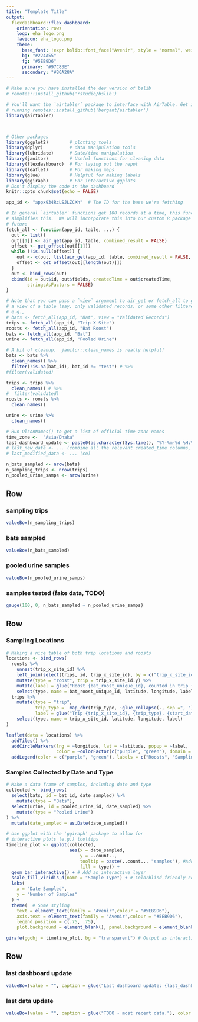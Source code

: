 ```yaml
---
title: "Template Title"
output: 
  flexdashboard::flex_dashboard:
    orientation: rows
    logo: eha_logo.png
    favicon: eha_logo.png
    theme:
      base_font: !expr bslib::font_face("Avenir", style = "normal", weight = "500",  src = "url(https://webfonts.brand.ucsb.edu/Avenir/AvenirLTW04-85Heavy.woff2) format(\"woff2\")")
      bg: "#224A55"
      fg: "#5EB9D6"
      primary: "#97C83E"
      secondary: "#B0A28A"
---
```


<!--
In between these markers we can place comments.

We are using the `flexdashboard` package here to lay out the report. More info
on this can be found at https://rmarkdown.rstudio.com/flexdashboard/

-->

```r
# Make sure you have installed the dev version of bslib
# remotes::install_github('rstudio/bslib')

# You'll want the `airtabler` package to interface with AirTable. Get it by
# running remotes::install_github('bergant/airtabler')
library(airtabler) 



# Other packages
library(ggplot2)        # plotting tools
library(dplyr)          # data manipulation tools
library(lubridate)      # Date/time manipulation
library(janitor)        # Useful functions for cleaning data
library(flexdashboard)  # For laying out the repot
library(leaflet)        # For making maps
library(glue)           # Helpful for making labels
library(ggiraph)        # For interactive ggplots
# Don't display the code in the dashboard
knitr::opts_chunk$set(echo = FALSE)
```

```r
app_id <- "appx934RcLSJLZCXh"  # The ID for the base we're fetching

# In general `airtabler` functions get 100 records at a time, this function
# simplifies this.  We will incorporate this into our custom R package in the
# future
fetch_all <- function(app_id, table, ...) {
  out <- list()
  out[[1]] <- air_get(app_id, table, combined_result = FALSE)
  offset <- get_offset(out[[1]])
  while (!is.null(offset)) {
    out <- c(out, list(air_get(app_id, table, combined_result = FALSE, offset = offset, ...)))
    offset <- get_offset(out[[length(out)]])
  }
  out <- bind_rows(out)
  cbind(id = out$id, out$fields, createdTime = out$createdTime, 
        stringsAsFactors = FALSE)
}

# Note that you can pass a `view` argument to air_get or fetch_all to get only
# a view of a table (say, only validated records, or some other filtered view),
# e.g.,
# bats <- fetch_all(app_id, "Bat", view = "Validated Records")
trips <- fetch_all(app_id, "Trip X Site")
roosts <- fetch_all(app_id, "Bat Roost")
bats <- fetch_all(app_id, "Bat")
urine <- fetch_all(app_id, "Pooled Urine")

```

```r
# A bit of cleanup.  janitor::clean_names is really helpful!
bats <- bats %>% 
  clean_names() %>% 
  filter(!is.na(bat_id), bat_id != "test") # %>%  
#filter(validated)

trips <- trips %>% 
  clean_names() # %>% 
#  filter(validated)
roosts <- roosts %>% 
  clean_names()

urine <- urine %>% 
  clean_names()

```

```r
# Run OlsonNames() to get a list of official time zone names
time_zone <-  "Asia/Dhaka"
last_dashboard_update <- paste0(as.character(Sys.time(), "%Y-%m-%d %H:%M"), " (", time_zone, ")")
# last_new_data <- ... (combine all the relevant created_time columns, take max)
# last_modified_data <- ... (co)
```


```r
n_bats_sampled <- nrow(bats)
n_sampling_trips <- nrow(trips)
n_pooled_urine_samps <- nrow(urine)
```

## Row


### sampling trips

```r
valueBox(n_sampling_trips)
```

### bats sampled

```r
valueBox(n_bats_sampled)
```

### pooled urine samples

```r
valueBox(n_pooled_urine_samps)
```

### samples tested (fake data, TODO)

```r
gauge(100, 0, n_bats_sampled + n_pooled_urine_samps)
```

## Row

### Sampling Locations

```r
# Making a nice table of both trip locations and roosts
locations <- bind_rows(
  roosts %>% 
    unnest(trip_x_site_id) %>% 
    left_join(select(trips, id, trip_x_site_id), by = c("trip_x_site_id" = "id")) %>% 
    mutate(type = "roost", trip = trip_x_site_id.y) %>% 
    mutate(label = glue("Roost {bat_roost_unique_id}, counted in trip {trip}, count estimate {bat_roost_count}")) %>% 
    select(type, name = bat_roost_unique_id, latitude, longitude, label, trip),
  trips %>% 
    mutate(type = "trip",
           trip_type =  map_chr(trip_type, ~glue_collapse(., sep =", ")),
           label = glue("Trip {trip_x_site_id}, {trip_type}, {start_date} to {end_date}")) %>% 
    select(type, name = trip_x_site_id, latitude, longitude, label)
)
```

```r
leaflet(data = locations) %>% 
  addTiles() %>% 
  addCircleMarkers(lng = ~longitude, lat = ~latitude, popup = ~label, 
                   color = ~colorFactor(c("purple", "green"), domain = NULL)(type)) %>% 
  addLegend(color = c("purple", "green"), labels = c("Roosts", "Sampling Events"))
```

### Samples Collected by Date and Type

```r
# Make a data frame of samples, including date and type
collected <- bind_rows(
  select(bats, id = bat_id, date_sampled) %>% 
    mutate(type = "Bats"),
  select(urine, id = pooled_urine_id, date_sampled) %>% 
    mutate(type = "Pooled Urine")
) %>% 
  mutate(date_sampled = as.Date(date_sampled))

# Use ggplot with the 'ggiraph' package to allow for 
# interactive plots (e.g.) tooltips
timeline_plot <- ggplot(collected, 
                        aes(x = date_sampled, 
                            y = ..count.., 
                            tooltip = paste(..count.., "samples"), #Add a tooltip 
                            fill = type)) +
  geom_bar_interactive() + # Add an interactive layer
  scale_fill_viridis_d(name = "Sample Type") + # Colorblind-friendly colors
  labs(
    x = "Date Sampled",
    y = "Number of Samples"
  ) +
  theme(  # Some styling
    text = element_text(family = "Avenir",colour = "#5EB9D6"),
    axis.text = element_text(family = "Avenir",colour = "#5EB9D6"),
    legend.position = c(.75, .75),
    plot.background = element_blank(), panel.background = element_blank())

girafe(ggobj = timeline_plot, bg = "transparent") # Output as interactive
```

## Row {data-height=30}


### last dashboard update

```r
valueBox(value = "", caption = glue("Last dashboard update: {last_dashboard_update}"))
```

### last data update

```r
valueBox(value = "", caption = glue("TODO - most recent data."), color = "orange")
```

